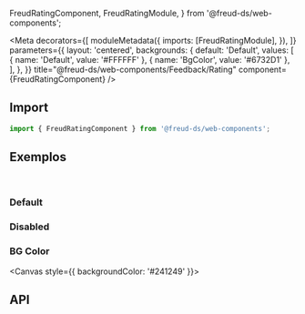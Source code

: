   FreudRatingComponent,
  FreudRatingModule,
} from '@freud-ds/web-components';

<Meta
  decorators={[
    moduleMetadata({
      imports: [FreudRatingModule],
    }),
  ]}
  parameters={{
    layout: 'centered',
    backgrounds: {
      default: 'Default',
      values: [
        { name: 'Default', value: '#FFFFFF' },
        { name: 'BgColor', value: '#6732D1' },
      ],
    },
  }}
  title="@freud-ds/web-components/Feedback/Rating"
  component={FreudRatingComponent}
/>

<FreudHeaderComponent
  title="Rating"
  description="O componente de classificação é uma entrada de seleção baseada em estrelas."
/>

## <a id="importing"></a>Import

```ts
import { FreudRatingComponent } from '@freud-ds/web-components';
```

## <a id="exemplos"></a>Exemplos

<br />

### Default

<Canvas>
  <Story story={Default} />
</Canvas>

### Disabled

<Canvas>
  <Story story={Disabled} />
</Canvas>

### BG Color

<Canvas style={{ backgroundColor: '#241249' }}>
  <Story story={BGColor} />
</Canvas>

## <a id="api"></a>API

<ArgTypes of={FreudRatingComponent} />

